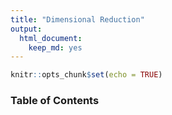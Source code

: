 ```yaml
---
title: "Dimensional Reduction"
output: 
  html_document:
    keep_md: yes
---
```


```r
knitr::opts_chunk$set(echo = TRUE)
```

### Table of Contents
